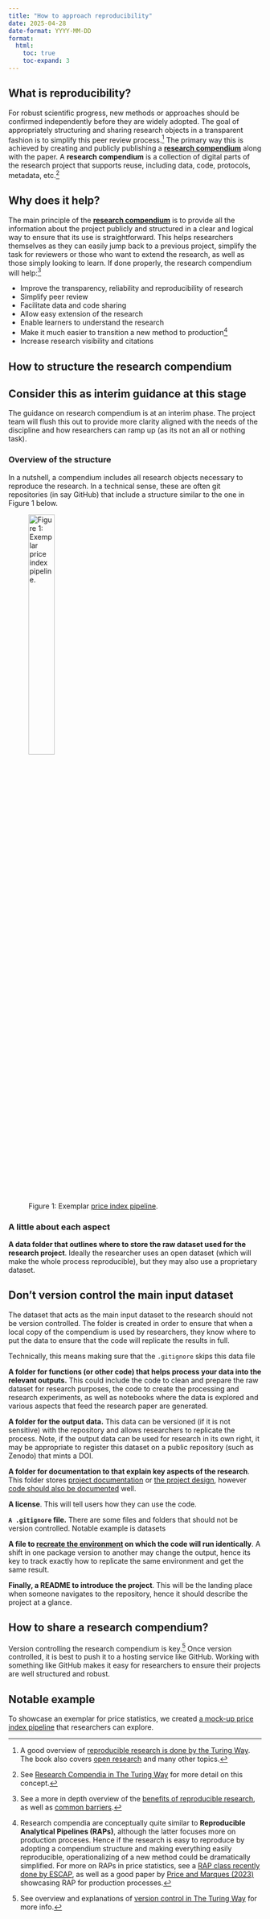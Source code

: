 ```yaml
---
title: "How to approach reproducibility"
date: 2025-04-28
date-format: YYYY-MM-DD
format:
  html:
    toc: true
    toc-expand: 3
---
```


## What is reproducibility?

For robust scientific progress, new methods or approaches should be confirmed independently before they are widely adopted. The goal of appropriately structuring and sharing research objects in a transparent fashion is to simplify this peer review process.[^1] The primary way this is achieved by creating and publicly publishing a [**research compendium**](https://book.the-turing-way.org/reproducible-research/compendia) along with the paper. A **research compendium** is a collection of digital parts of the research project that supports reuse, including data, code, protocols, metadata, etc.[^2]

[^1]: A good overview of [reproducible research is done by the Turing Way](https://book.the-turing-way.org/reproducible-research/overview). The book also covers [open research](https://book.the-turing-way.org/reproducible-research/open) and many other topics.

[^2]: See [Research Compendia in The Turing Way](https://book.the-turing-way.org/reproducible-research/compendia) for more detail on this concept.

## Why does it help?

The main principle of the [**research compendium**](https://book.the-turing-way.org/reproducible-research/compendia) is to provide all the information about the project publicly and structured in a clear and logical way to ensure that its use is straightforward. This helps researchers themselves as they can easily jump back to a previous project, simplify the task for reviewers or those who want to extend the research, as well as those simply looking to learn. If done properly, the research compendium will help:[^3]

[^3]: See a more in depth overview of the [benefits of reproducible research](https://book.the-turing-way.org/reproducible-research/overview/overview-benefit), as well as [common barriers](https://book.the-turing-way.org/reproducible-research/overview/overview-barriers).

-   Improve the transparency, reliability and reproducibility of research
-   Simplify peer review
-   Facilitate data and code sharing
-   Allow easy extension of the research
-   Enable learners to understand the research
-   Make it much easier to transition a new method to production[^4]
-   Increase research visibility and citations

[^4]: Research compendia are conceptually quite similar to **Reproducible Analytical Pipelines (RAPs)**, although the latter focuses more on production proceses. Hence if the research is easy to reproduce by adopting a compendium structure and making everything easily reproducible, operationalizing of a new method could be dramatically simplified. For more on RAPs in price statistics, see a [RAP class recently done by ESCAP](https://escap-sd.github.io/ESCAP_RAP_class/docs/), as well as a good paper by [Price and Marques (2023)](https://unece.org/sites/default/files/2023-05/7.4%20UK_un_systems_railfares_paper.pdf) showcasing RAP for production processes.

## How to structure the research compendium

::: callout-warning
## Consider this as interim guidance at this stage

The guidance on research compendium is at an interim phase. The project team will flush this out to provide more clarity aligned with the needs of the discipline and how researchers can ramp up (as its not an all or nothing task).
:::

### Overview of the structure

In a nutshell, a compendium includes all research objects necessary to reproduce the research. In a technical sense, these are often git repositories (in say GitHub) that include a structure similar to the one in Figure 1 below.

![Figure 1: Exemplar [price index pipeline](https://github.com/UN-Task-Team-for-Scanner-Data/price-index-pipeline).](/docs/images/price-stats-exemplar.svg){fig-align="center" width="35%"}

### A little about each aspect

**A data folder that outlines where to store the raw dataset used for the research project**. Ideally the researcher uses an open dataset (which will make the whole process reproducible), but they may also use a proprietary dataset.

::: callout-tip
## Don't version control the main input dataset

The dataset that acts as the main input dataset to the research should not be version controlled. The folder is created in order to ensure that when a local copy of the compendium is used by researchers, they know where to put the data to ensure that the code will replicate the results in full.

Technically, this means making sure that the `.gitignore` skips this data file
:::

**A folder for functions (or other code) that helps process your data into the relevant outputs.** This could include the code to clean and prepare the raw dataset for research purposes, the code to create the processing and research experiments, as well as notebooks where the data is explored and various aspects that feed the research paper are generated.

**A folder for the output data.** This data can be versioned (if it is not sensitive) with the repository and allows researchers to replicate the process. Note, if the output data can be used for research in its own right, it may be appropriate to register this dataset on a public repository (such as Zenodo) that mints a DOI.

**A folder for documentation to that explain key aspects of the research**. This folder stores [project documentation](https://book.the-turing-way.org/reproducible-research/code-documentation/code-documentation-project) or [the project design](https://book.the-turing-way.org/project-design/pd-overview), however [code should also be documented](https://book.the-turing-way.org/reproducible-research/code-documentation/code-documentation-code) well.

**A license**. This will tell users how they can use the code.

**`A .gitignore` file.** There are some files and folders that should not be version controlled. Notable example is datasets

**A file to [recreate the environment](https://book.the-turing-way.org/reproducible-research/renv) on which the code will run identically**. A shift in one package version to another may change the output, hence its key to track exactly how to replicate the same environment and get the same result.

**Finally, a README to introduce the project**. This will be the landing place when someone navigates to the repository, hence it should describe the project at a glance.

## How to share a research compendium?

Version controlling the research compendium is key.[^5] Once version controlled, it is best to push it to a hosting service like GitHub. Working with something like GitHub makes it easy for researchers to ensure their projects are well structured and robust.

[^5]: See overview and explanations of [version control in The Turing Way](https://book.the-turing-way.org/reproducible-research/vcs) for more info.

## Notable example

To showcase an exemplar for price statistics, we created [a mock-up price index pipeline](https://github.com/UN-Task-Team-for-Scanner-Data/price-index-pipeline) that researchers can explore.